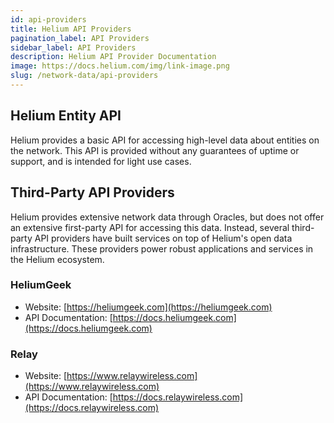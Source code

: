```yaml
---
id: api-providers
title: Helium API Providers
pagination_label: API Providers
sidebar_label: API Providers
description: Helium API Provider Documentation
image: https://docs.helium.com/img/link-image.png
slug: /network-data/api-providers
---
```


## Helium Entity API

Helium provides a basic API for accessing high-level data about entities on the network. This API is
provided without any guarantees of uptime or support, and is intended for light use cases.

## Third-Party API Providers

Helium provides extensive network data through Oracles, but does not offer an extensive first-party
API for accessing this data. Instead, several third-party API providers have built services on top
of Helium's open data infrastructure. These providers power robust applications and services in the
Helium ecosystem.

### HeliumGeek

- Website: [https://heliumgeek.com](https://heliumgeek.com)
- API Documentation: [https://docs.heliumgeek.com](https://docs.heliumgeek.com)

### Relay

- Website: [https://www.relaywireless.com](https://www.relaywireless.com)
- API Documentation: [https://docs.relaywireless.com](https://docs.relaywireless.com)

